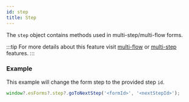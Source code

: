 ```yaml
---
id: step
title: Step
---
```



The `step` object contains methods used in multi-step/multi-flow forms.

:::tip
For more details about this feature visit [multi-flow](/forms/features/multiflow-forms) or [multi-step](/forms/features/multistep-forms) features.
:::

<WindowObject name="Step" filter="step" />

### Example

This example will change the form step to the provided step `id`.

```js
window?.esForms?.step?.goToNextStep('<formId>', '<nextStepId>');
```

